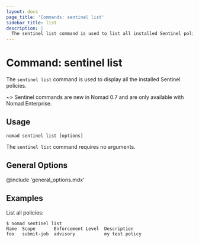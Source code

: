 ```yaml
---
layout: docs
page_title: 'Commands: sentinel list'
sidebar_title: list
description: |
  The sentinel list command is used to list all installed Sentinel policies.
---
```


# Command: sentinel list

The `sentinel list` command is used to display all the installed Sentinel
policies.

~> Sentinel commands are new in Nomad 0.7 and are only available with Nomad
Enterprise.

## Usage

```plaintext
nomad sentinel list [options]
```

The `sentinel list` command requires no arguments.

## General Options

@include 'general_options.mdx'

## Examples

List all policies:

```shell
$ nomad sentinel list
Name  Scope       Enforcement Level  Description
foo   submit-job  advisory           my test policy
```
